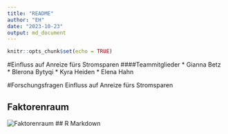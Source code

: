 ```yaml
---
title: "README"
author: "EH"
date: "2023-10-23"
output: md_document
---
```


```r
knitr::opts_chunk$set(echo = TRUE)
```
#Einfluss auf Anreize fürs Stromsparen
####Teammitglieder
* Gianna Betz
* Blerona Bytyqi
* Kyra Heiden
* Elena Hahn

#Forschungsfragen
Einfluss auf Anreize fürs Stromsparen

## Faktorenraum
![Faktorenraum](Readme_files/figure-markdown_strict/Faktorenraum.png)
## R Markdown


